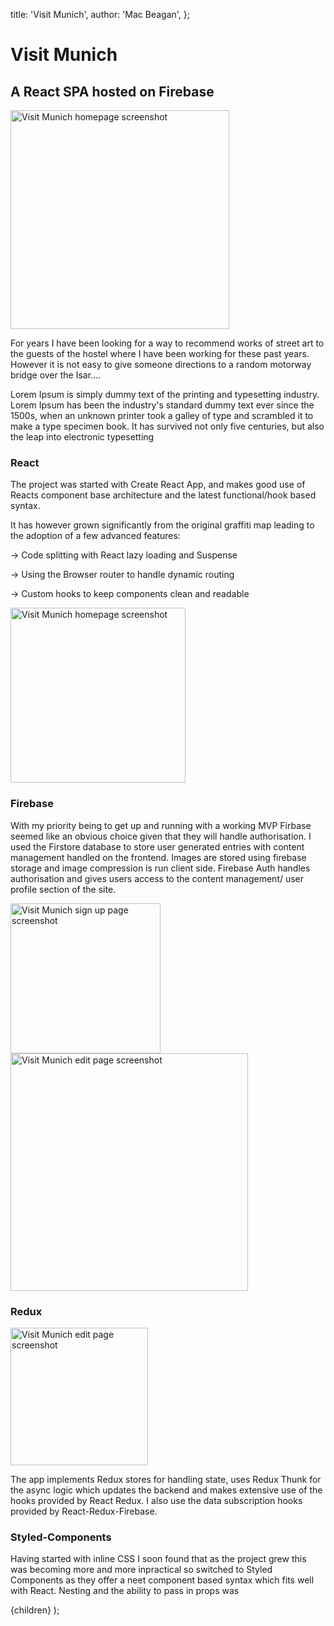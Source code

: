   title: 'Visit Munich',
  author: 'Mac Beagan',
};

# Visit Munich

## A React SPA hosted on Firebase

<GridStyles >

<img
  src="https://res.cloudinary.com/adv-react-tut/image/upload/v1617812773/graffiti_zsy3c4.png"
  alt="Visit Munich homepage screenshot"
  height="350"
/>
<p>
  For years I have been looking for a way to recommend works of street art to
  the guests of the hostel where I have been working for these past years.
  However it is not easy to give someone directions to a random motorway bridge
  over the Isar....
</p>

</GridStyles>

<GridStyles>
Lorem Ipsum is simply dummy text of the printing and typesetting industry. Lorem Ipsum has been the industry's standard dummy text ever since the 1500s, when an unknown printer took a galley of type and scrambled it to make a type specimen book. It has survived not only five centuries, but also the leap into electronic typesetting

</GridStyles>

### React

<GridStyles flip grow fade>
  <div>
    <p>
      The project was started with Create React App, and makes good use of
      Reacts component base architecture and the latest functional/hook based
      syntax.
    </p>
    <p>
      It has however grown significantly from the original graffiti map leading
      to the adoption of a few advanced features:
    </p>
    <p>&#x2192; Code splitting with React lazy loading and Suspense</p>
    <p>&#x2192; Using the Browser router to handle dynamic routing</p>
    <p> &#x2192; Custom hooks to keep components clean and readable</p>

</div>
<img
  src="https://res.cloudinary.com/adv-react-tut/image/upload/v1617812848/visit-home_itqymn.png"
  alt="Visit Munich homepage screenshot"
  height="280"
/>

</GridStyles>

<br />

### Firebase

<div id="firebase" />

<GridStyles flip>

With my priority being to get up and running with a working MVP Firbase seemed
like an obvious choice given that they will handle authorisation. I used the Firstore
database to store user generated entries with content management handled on the
frontend. Images are stored using firebase storage and image compression is run
client side. Firebase Auth handles authorisation and gives users access to the
content management/ user profile section of the site.

<div
  style={{
    width: '380px',
    display: 'flex',
    flexDirection: 'column',
    justifyContent: 'space-around',
  }}
>
  <img
    src="/signup.png"
    alt="Visit Munich sign up page screenshot"
    height="240"
  />
  <img
    src="/edit-blog.png"
    alt="Visit Munich edit page screenshot"
    width="380"
  />
</div>

</GridStyles>

### Redux

<div id="redux" />

<GridStyles grow fade>
  <img
    src="/brudermühl.png"
    alt="Visit Munich edit page screenshot"
    height="220"
  />

The app implements Redux stores for handling state, uses Redux Thunk for the async logic which updates the backend and makes extensive use of the hooks provided by React Redux. I also use the data subscription hooks provided by React-Redux-Firebase.

</GridStyles>

### Styled-Components

<div id="styled-components" />

<GridStyles>
  Having started with inline CSS I soon found that as the project grew this was
  becoming more and more inpractical so switched to Styled Components as they
  offer a neet component based syntax which fits well with React. Nesting and
  the ability to pass in props was
</GridStyles>

  <ProjectLayout meta={meta}>{children}</ProjectLayout>
);

